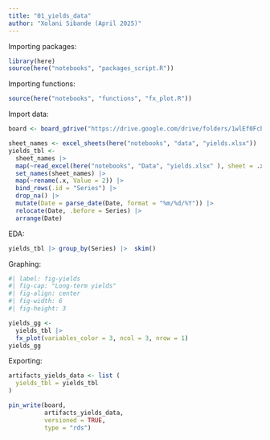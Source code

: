 ```yaml
---
title: "01_yields_data"
author: "Xolani Sibande (April 2025)"
---
```


Importing packages:

```r
library(here)
source(here("notebooks", "packages_script.R"))
```

Importing functions:

```r
source(here("notebooks", "functions", "fx_plot.R"))

```

Import data:

```r

board <- board_gdrive("https://drive.google.com/drive/folders/1wlEf0FcbOSxjaoVxa8MFkE8aiSjSPMfA")

sheet_names <- excel_sheets(here("notebooks", "data", "yields.xlsx"))
yields_tbl <- 
  sheet_names |> 
  map(~read_excel(here("notebooks", "Data", "yields.xlsx" ), sheet = .x)) |> 
  set_names(sheet_names) |> 
  map(~rename(.x, Value = 2)) |> 
  bind_rows(.id = "Series") |> 
  drop_na() |> 
  mutate(Date = parse_date(Date, format = "%m/%d/%Y")) |> 
  relocate(Date, .before = Series) |> 
  arrange(Date) 

```

EDA:

```r
yields_tbl |> group_by(Series) |>  skim()

```

Graphing:

```r
#| label: fig-yields
#| fig-cap: "Long-term yields"
#| fig-align: center
#| fig-width: 6
#| fig-height: 3

yields_gg <- 
  yields_tbl |> 
  fx_plot(variables_color = 3, ncol = 3, nrow = 1)
yields_gg

```

Exporting:

```r
artifacts_yields_data <- list (
  yields_tbl = yields_tbl
)

pin_write(board, 
          artifacts_yields_data, 
          versioned = TRUE,
          type = "rds")


```
